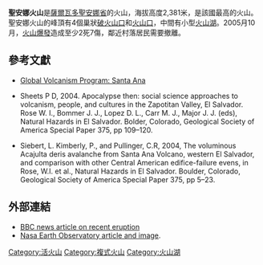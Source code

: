 {{Infobox mountain
| Name             = 聖安娜火山
| Photo            =Santa Ana Volcano.USAF.C-130.1.jpg
| Photo size       = 
| Caption          = 聖安娜火山峰頂
| pushpin_map            = El Salvador
| pushpin_label_position = <!-- the position of the pushpin label: left, right, top, bottom, none -->
| pushpin_map_caption    = 聖安娜火山的位置
| pushpin_mapsize        =
| coordinates_ref        = 
| latd=13 |latm=51 |lats=11 |latNS=N
| longd=89 |longm=37 |longs=48 |longEW=W
| Elevation        = 2,381米
| Location         = {{SLV}}
| Range            = 
| Prominence       = 
| Parent peak      = 
| Coordinates      = 
| Topographic map  = 
| Type             = [[複式火山|複式火山]]
| Volcanic_Arc/Belt= 
| Age              = 
| Last eruption    = 2005年
| First ascent     = 
| Easiest route    = 
| Grid_ref_UK      = 
| Grid_ref_Ireland = 
| Listing          = 
| Translation      = 
| Language         = 
| Pronunciation    = 
}}

'''聖安娜火山'''是[[薩爾瓦多|薩爾瓦多]][[聖安娜省|聖安娜省]]的火山，海拔高度2,381米，是該國最高的火山。聖安娜火山的峰頂有4個巢狀[[破火山口|破火山口]]和[[火山口|火山口]]，中間有小型[[火山湖|火山湖]]。2005月10月，[[火山爆發|火山爆發]]造成至少2死7傷，鄰近村落居民需要撤離。

==參考文獻==
* [http://www.volcano.si.edu/world/volcano.cfm?vnum=1403-02= Global Volcanism Program: Santa Ana] {{Wayback|url=http://www.volcano.si.edu/world/volcano.cfm?vnum=1403-02= |date=20201114003523 }}

* Sheets P D, 2004. Apocalypse then: social science approaches to volcanism, people, and cultures in the Zapotitan Valley, El Salvador. Rose W. I., Bommer J. J., Lopez D. L., Carr M. J., Major J. J. (eds), Natural Hazards in El Salvador. Bolder, Colorado, Geological Society of America Special Paper 375, pp 109–120.

* Siebert, L. Kimberly, P., and Pullinger, C.R, 2004, The voluminous Acajulta deris avalanche from Santa Ana Volcano, western El Salvador, and comparison with other Central American edifice-failure evens, in Rose, W.I. et al., Natural Hazards in El Salvador. Boulder, Colorado, Geological Society of America Special Paper 375, pp 5–23.

==外部連結==
* [http://news.bbc.co.uk/2/hi/americas/4301612.stm BBC news article on recent eruption] {{Wayback|url=http://news.bbc.co.uk/2/hi/americas/4301612.stm |date=20210403193314 }}
* [https://web.archive.org/web/20051021201619/http://earthobservatory.nasa.gov/Newsroom/NewImages/images.php3?img_id=17054 Nasa Earth Observatory article and image].

{{厄瓜多尔小作品}}

[[Category:活火山|Category:活火山]]
[[Category:複式火山|Category:複式火山]]
[[Category:火山湖|Category:火山湖]]